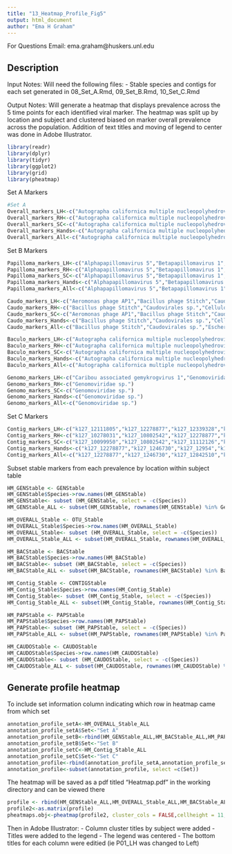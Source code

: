```yaml
---
title: "13_Heatmap_Profile_Fig5"
output: html_document
author: "Ema H Graham"
---
```

For Questions Email: ema.graham@huskers.unl.edu

## Description

Input Notes: 
Will need the following files:
- Stable species and contigs for each set generated in 08_Set_A.Rmd, 09_Set_B.Rmd, 10_Set_C.Rmd
  
Output Notes: 
Will generate a heatmap that displays prevalence across the 5 time points for each identified viral marker.
The heatmap was split up by location and subject and clustered biased on marker overall prevalence across the population. 
Addition of text titles and moving of legend to center was done in Adobe Illustrator.

```r
library(readr)
library(dplyr)
library(tidyr)
library(ggplot2)
library(grid)
library(pheatmap)
```
Set A Markers
```r
#Set A
Overall_markers_LH<-c("Autographa californica multiple nucleopolyhedrovirus","Autographa californica nucleopolyhedrovirus","Caribou associated gemykrogvirus 1","Staphylococcus phage St 134","Unclassified Caudovirales","Unclassified Homo sapiens like virus","Unclassified Siphoviridae","Uncultured Caudovirales phage")
Overall_markers_RH<-c("Autographa californica multiple nucleopolyhedrovirus","Autographa californica nucleopolyhedrovirus","Staphylococcus phage HOB 14.1.R1","Staphylococcus phage St 134","Staphylococcus virus IPLA7","Unclassified Andhravirus","Unclassified Caudovirales","Unclassified Homo sapiens like virus","Unclassified Siphoviridae","Unclassified Staphylococcus warneri like virus","Uncultured Caudovirales phage")
Overall_markers_SC<-c("Autographa californica multiple nucleopolyhedrovirus","Autographa californica nucleopolyhedrovirus","Gammapapillomavirus 1","Gammapapillomavirus 24","Propionibacterium virus PAD20","Staphylococcus phage HOB 14.1.R1","Staphylococcus phage IME1318_01","Staphylococcus phage IME1323_01","Staphylococcus phage IME1348_01","Staphylococcus phage St 134","Staphylococcus virus IPLA7","Staphylococcus virus vB_SepS_E72","Unclassified Andhravirus","Unclassified Caudovirales","Unclassified Eukaryotic like virus","Unclassified Homo sapiens like virus","Unclassified Pahexavirus","Unclassified Phietavirus","Unclassified Rosenblumvirus","Unclassified Siphoviridae","Unclassified Staphylococcus capitis like virus","Unclassified Staphylococcus like virus","Uncultured Caudovirales phage" )
Overall_markers_Hands<-c("Autographa californica multiple nucleopolyhedrovirus","Autographa californica nucleopolyhedrovirus","Staphylococcus phage St 134","Unclassified Caudovirales","Unclassified Homo sapiens like virus","Unclassified Siphoviridae","Uncultured Caudovirales phage")
Overall_markers_All<-c("Autographa californica multiple nucleopolyhedrovirus","Autographa californica nucleopolyhedrovirus","Staphylococcus phage St 134","Unclassified Caudovirales","Unclassified Homo sapiens like virus","Unclassified Siphoviridae","Uncultured Caudovirales phage")
```
Set B Markers
```r
Papilloma_markers_LH<-c("Alphapapillomavirus 5","Betapapillomavirus 1","Betapapillomavirus 2","Betapapillomavirus 3","Gammapapillomavirus 1","Gammapapillomavirus 12","Gammapapillomavirus 13","Gammapapillomavirus 22","Gammapapillomavirus 7","Gammapapillomavirus 8")
Papilloma_markers_RH<-c("Alphapapillomavirus 5","Betapapillomavirus 1","Betapapillomavirus 2","Betapapillomavirus 3","Betapapillomavirus 5","Gammapapillomavirus 10","Gammapapillomavirus 12","Gammapapillomavirus 15","Gammapapillomavirus 22","Gammapapillomavirus 7","Gammapapillomavirus 8","Gammapapillomavirus 9")
Papilloma_markers_SC<-c("Alphapapillomavirus 5","Betapapillomavirus 1","Betapapillomavirus 2","Betapapillomavirus 3","Gammapaptillomavirus 12","Gammapapillomavirus 15","Gammapapillomavirus 22","Gammapapillomavirus 23","Gammapapillomavirus 7","Gammapapillomavirus 8")
Papilloma_markers_Hands<-c("Alphapapillomavirus 5","Betapapillomavirus 1","Betapapillomavirus 2","Betapapillomavirus 3","Gammapapillomavirus 12","Gammapapillomavirus 22","Gammapapillomavirus 7","Gammapapillomavirus 8" )
Papilloma_markers_All<-c("Alphapapillomavirus 5","Betapapillomavirus 1","Betapapillomavirus 2","Betapapillomavirus 3","Gammapapillomavirus 12","Gammapapillomavirus 22","Gammapapillomavirus 7","Gammapapillomavirus 8")

Caudo_markers_LH<-c("Aeromonas phage AP1","Bacillus phage Stitch","Caudovirales sp.","Cellulophaga phage phi47:1","Escherichia phage T7","Escherichia virus DE3","Escherichia virus Lambda","Escherichia virus P1","Escherichia virus T7","Escherichia virus TH38","Marine virus AFVG_250M104","Marine virus AFVG_25M557","Staphylococcus phage CNPx","Staphylococcus phage HOB 14.1.R1","Staphylococcus phage PhiSepi-HH3","Staphylococcus phage SPbeta-like","Staphylococcus phage Terranova","Staphylococcus phage vB_SauH_DELF3","Staphylococcus virus IPLA7","Staphylococcus virus IPLAC1C","Staphylococcus virus PH15","Staphylococcus virus vB_SepS_456","Staphylococcus virus vB_SepS_459","Staphylococcus virus vB_SepS_E72","Streptococcus phage phi-SC181","Streptococcus phage phiJH1301-2","Stx converting phage vB_EcoS_P27","Stx converting phage vB_EcoS_P32","Uncultured Caudovirales phage" )
Caudo_markers_RH<-c("Bacillus phage Stitch","Caudovirales sp.","Cellulophaga phage phi47:1","CrAssphage cat_SB2894","Escherichia phage 1720a-02","Escherichia phage T7","Escherichia virus DE3","Escherichia virus Lambda","Escherichia virus P1","Escherichia virus T7","Escherichia virus TH38","Marine virus AFVG_250M104","Marine virus AFVG_25M557","Staphylococcus phage CNPH82","Staphylococcus phage HOB 14.1.R1","Staphylococcus phage IME1365_01","Staphylococcus phage PhiSepi-HH3","Staphylococcus phage Pike","Staphylococcus phage Pontiff","Staphylococcus phage SPbeta-like","Staphylococcus phage StB20","Staphylococcus phage StB20-like","Staphylococcus phage Twillingate","Staphylococcus phage vB_SauH_DELF3","Staphylococcus virus IPLA5","Staphylococcus virus IPLA7","Staphylococcus virus IPLAC1C","Staphylococcus virus PH15","Staphylococcus virus St134","Staphylococcus virus vB_SepS_456","Staphylococcus virus vB_SepS_459","Staphylococcus virus vB_SepS_E72","Streptococcus phage phi-SC181","Streptococcus phage phi-SsuSSJ28_rum","Streptococcus phage phiJH1301-2","Stx converting phage vB_EcoS_P22","Stx converting phage vB_EcoS_P27","Stx converting phage vB_EcoS_P32","Stx converting phage vB_EcoS_ST2-8624","Uncultured Caudovirales phage")
Caudo_markers_SC<-c("Aeromonas phage AP1","Bacillus phage Stitch","Caudovirales sp.","CrAssphage apr34_000142F","Cutibacterium phage FD1","Escherichia phage T7","Escherichia virus DE3","Escherichia virus Lambda","Escherichia virus T7","Escherichia virus TH38","Marine virus AFVG_250M104","Marine virus AFVG_25M557","Propionibacterium phage MEAK","Propionibacterium phage pa27","Propionibacterium phage PacnesP1","Propionibacterium virus Attacne","Propionibacterium virus P100D","Propionibacterium virus P101A","Propionibacterium virus P144","Propionibacterium virus PHL041M10","Propionibacterium virus PHL060L00","Propionibacterium virus PHL070N00","Propionibacterium virus PHL112N00","Propionibacterium virus PHL179M00","Propionibacterium virus SKKY","Staphylococcus phage CNPH82","Staphylococcus phage CNPx","Staphylococcus phage HOB 14.1.R1","Staphylococcus phage IME-SA4","Staphylococcus phage IME1318_01","Staphylococcus phage IME1323_01","Staphylococcus phage IME1348_01","Staphylococcus phage IME1365_01","Staphylococcus phage JBug18","Staphylococcus phage PhiSepi-HH3","Staphylococcus phage Pike","Staphylococcus phage Pontiff","Staphylococcus phage Quidividi","Staphylococcus phage SPbeta-like","Staphylococcus phage StB12","Staphylococcus phage StB20","Staphylococcus phage StB20-like","Staphylococcus phage StB27","Staphylococcus phage Terranova","Staphylococcus phage Twillingate","Staphylococcus phage vB_SauH_DELF3","Staphylococcus virus Andhra","Staphylococcus virus IPLA5","Staphylococcus virus IPLA7","Staphylococcus virus IPLAC1C","Staphylococcus virus PH15","Staphylococcus virus SEP1","Staphylococcus virus St134","Staphylococcus virus vB_SepS_27","Staphylococcus virus vB_SepS_456","Staphylococcus virus vB_SepS_459","Staphylococcus virus vB_SepS_48","Staphylococcus virus vB_SepS_E72","Streptococcus phage phi-SC181","Streptococcus phage phi-SsuFJNP8_rum","Streptococcus phage phi-SsuHCJ3_rum","Streptococcus phage phi-SsuSSJ28_rum","Streptococcus phage phiJH1301-2","Uncultured Caudovirales phage")
Caudo_markers_Hands<-c("Bacillus phage Stitch","Caudovirales sp.","Cellulophaga phage phi47:1","Escherichia phage T7","Escherichia virus DE3","Escherichia virus Lambda","Escherichia virus P1","Escherichia virus T7","Escherichia virus TH38","Marine virus AFVG_250M104","Marine virus AFVG_25M557","Staphylococcus phage HOB 14.1.R1","Staphylococcus phage PhiSepi-HH3","Staphylococcus phage SPbeta-like","Staphylococcus phage vB_SauH_DELF3","Staphylococcus virus IPLA7","Staphylococcus virus IPLAC1C","Staphylococcus virus PH15","Staphylococcus virus vB_SepS_456","Staphylococcus virus vB_SepS_459","Staphylococcus virus vB_SepS_E72","Streptococcus phage phi-SC181","Streptococcus phage phiJH1301-2","Stx converting phage vB_EcoS_P27","Stx converting phage vB_EcoS_P32","Uncultured Caudovirales phage")
Caudo_markers_All<-c("Bacillus phage Stitch","Caudovirales sp.","Escherichia phage T7","Escherichia virus DE3","Escherichia virus Lambda","Escherichia virus T7","Escherichia virus TH38","Marine virus AFVG_250M104","Marine virus AFVG_25M557","Staphylococcus phage HOB 14.1.R1","Staphylococcus phage PhiSepi-HH3","Staphylococcus phage SPbeta-like","Staphylococcus phage vB_SauH_DELF3","Staphylococcus virus IPLA7","Staphylococcus virus IPLAC1C","Staphylococcus virus PH15","Staphylococcus virus vB_SepS_456","Staphylococcus virus vB_SepS_459","Staphylococcus virus vB_SepS_E72","Streptococcus phage phi-SC181","Streptococcus phage phiJH1301-2","Uncultured Caudovirales phage")

Baculo_markers_LH<-c("Autographa californica multiple nucleopolyhedrovirus","Malacosoma neustria nucleopolyhedrovirus","Orgyia pseudotsugata multiple nucleopolyhedrovirus","Spilosoma obliqua nucleopolyhedrosis virus","Unclassified Baculoviridae")
Baculo_markers_RH<-c("Autographa californica multiple nucleopolyhedrovirus","Malacosoma neustria nucleopolyhedrovirus","Unclassified Baculoviridae")
Baculo_markers_SC<-c("Autographa californica multiple nucleopolyhedrovirus","Dasychira pudibunda nucleopolyhedrovirus","Malacosoma neustria nucleopolyhedrovirus","Orgyia pseudotsugata multiple nucleopolyhedrovirus","Spilosoma obliqua nucleopolyhedrosis virus","Unclassified Baculoviridae")
Baculo_markers_Hands<-c("Autographa californica multiple nucleopolyhedrovirus","Malacosoma neustria nucleopolyhedrovirus","Unclassified Baculoviridae")
Baculo_markers_All<-c("Autographa californica multiple nucleopolyhedrovirus","Malacosoma neustria nucleopolyhedrovirus","Unclassified Baculoviridae")

Genomo_markers_LH<-c("Caribou associated gemykrogvirus 1","Genomoviridae sp.")
Genomo_markers_RH<-c("Genomoviridae sp.")
Genomo_markers_SC<-c("Genomoviridae sp.")
Genomo_markers_Hands<-c("Genomoviridae sp.")
Genomo_markers_All<-c("Genomoviridae sp.")
```
Set C Markers
```r
Contig_markers_LH<-c("k127_12111805","k127_12278877","k127_12339328","k127_1246730","k127_12842510","k127_12954","k127_13186497","k127_13257999","k127_14008563","k127_147881","k127_14874687","k127_3126920","k127_3443640","k127_4304884","k127_4343132","k127_5189512","k127_5608134","k127_5611397","k127_5988390","k127_6026611","k127_639643","k127_6473642","k127_6904675","k127_6909063","k127_699139","k127_8149250","k127_8568361","k127_9807842","k127_9848036")
Contig_markers_RH<-c("k127_10278031","k127_10802542","k127_12278877","k127_1246730","k127_12842510","k127_12863729","k127_12954","k127_13186497","k127_13257999","k127_14008563","k127_14483676","k127_147881","k127_14874687","k127_3126920","k127_3443640","k127_4343132","k127_5189512","k127_5608134","k127_5988390","k127_6026611","k127_639643","k127_6473642","k127_6475725","k127_6909063","k127_699139","k127_7149975","k127_7334662","k127_8058138","k127_8086034","k127_8261143","k127_8487815","k127_8568361","k127_9807842","k127_9848036")
Contig_markers_SC<-c("k127_10099950","k127_10802542","k127_11112126","k127_11476866","k127_12185411","k127_12278877","k127_1246730","k127_12842510","k127_12954","k127_13186497","k127_13257999","k127_13261360","k127_14008563","k127_14145340","k127_14306111","k127_14874687","k127_1591215","k127_1771997","k127_1788076","k127_205838","k127_2105829","k127_213564","k127_2529763","k127_2661048","k127_3126920","k127_3259586","k127_3443640","k127_3912894","k127_4343132","k127_5094717","k127_5189512","k127_535004","k127_5366206","k127_5412943","k127_5608134","k127_5611397","k127_5836065","k127_5958394","k127_5988390","k127_6026611","k127_6073437","k127_639643","k127_6463225","k127_6473642","k127_6475725","k127_654357","k127_6780509","k127_6783281","k127_6809321","k127_699139","k127_71913","k127_8058138","k127_8086034","k127_8261143","k127_8261887","k127_8487815","k127_8568361","k127_8745188","k127_8999582","k127_9070193","k127_9367470","k127_9468798","k127_9807842","k127_9848036","k127_9868134")
Contig_markers_Hands<-c("k127_12278877","k127_1246730","k127_12954","k127_13186497","k127_12842510","k127_13257999","k127_14008563","k127_147881","k127_14874687","k127_3126920","k127_3443640","k127_4343132","k127_5189512","k127_5608134","k127_5988390","k127_6026611","k127_639643","k127_6473642","k127_6909063","k127_699139","k127_8568361","k127_9807842","k127_9848036")
Contig_markers_All<-c("k127_12278877","k127_1246730","k127_12842510","k127_12954","k127_13186497","k127_13257999","k127_14008563","k127_14874687","k127_3126920","k127_3443640","k127_4343132","k127_5189512","k127_5608134","k127_5988390","k127_6026611","k127_639643","k127_6473642","k127_699139","k127_8568361","k127_9807842","k127_9848036")
```

Subset stable markers from each prevalence by location within subject table
```r
HM_GENStable <- GENStable
HM_GENStable$Species->row.names(HM_GENStable)
HM_GENStable<- subset (HM_GENStable, select = -c(Species))
HM_GENStable_ALL <- subset(HM_GENStable, rownames(HM_GENStable) %in% Genomo_markers_All)

HM_OVERALL_Stable <- OTU_Stable 
HM_OVERALL_Stable$Species->row.names(HM_OVERALL_Stable)
HM_OVERALL_Stable<- subset (HM_OVERALL_Stable, select = -c(Species))
HM_OVERALL_Stable_ALL <- subset(HM_OVERALL_Stable, rownames(HM_OVERALL_Stable) %in% Overall_markers_All)

HM_BACStable <- BACStable
HM_BACStable$Species->row.names(HM_BACStable)
HM_BACStable<- subset (HM_BACStable, select = -c(Species))
HM_BACStable_ALL <- subset(HM_BACStable, rownames(HM_BACStable) %in% Baculo_markers_All)

HM_Contig_Stable <- CONTIGStable
HM_Contig_Stable$Species->row.names(HM_Contig_Stable)
HM_Contig_Stable<- subset (HM_Contig_Stable, select = -c(Species))
HM_Contig_Stable_ALL <- subset(HM_Contig_Stable, rownames(HM_Contig_Stable) %in% Contig_markers_All)

HM_PAPStable <- PAPStable
HM_PAPStable$Species->row.names(HM_PAPStable)
HM_PAPStable<- subset (HM_PAPStable, select = -c(Species))
HM_PAPStable_ALL <- subset(HM_PAPStable, rownames(HM_PAPStable) %in% Papilloma_markers_All)

HM_CAUDOStable <- CAUDOStable
HM_CAUDOStable$Species->row.names(HM_CAUDOStable)
HM_CAUDOStable<- subset (HM_CAUDOStable, select = -c(Species))
HM_CAUDOStable_ALL <- subset(HM_CAUDOStable, rownames(HM_CAUDOStable) %in% Caudo_markers_All)
```
## Generate profile heatmap

To include set information column indicating which row in heatmap came from which set
```r
annotation_profile_setA<-HM_OVERALL_Stable_ALL
annotation_profile_setA$Set<-"Set A"
annotation_profile_setB<-rbind(HM_GENStable_ALL,HM_BACStable_ALL,HM_PAPStable_ALL,HM_CAUDOStable_ALL)
annotation_profile_setB$Set<-"Set B"
annotation_profile_setC<-HM_Contig_Stable_ALL
annotation_profile_setC$Set<-"Set C"
annotation_profile<-rbind(annotation_profile_setA,annotation_profile_setB,annotation_profile_setC)
annotation_profile<-subset(annotation_profile, select =c(Set))
```
The heatmap will be saved as a pdf titled "Heatmap.pdf" in the working directory and can be viewed there
```r
profile <- rbind(HM_GENStable_ALL,HM_OVERALL_Stable_ALL,HM_BACStable_ALL,HM_Contig_Stable_ALL,HM_PAPStable_ALL,HM_CAUDOStable_ALL)
profile2<-as.matrix(profile)
pheatmaps.obj<-pheatmap(profile2, cluster_cols = FALSE,cellheight = 11,cellwidth = 11,fontsize = 12,gaps_col = c(3,6,9,12,15,18,21,24,27,30,33,36,39,42,45,48,51,54,57,60,63,66,69,72,75,78,81,84,87,90,93,96,99,102,105,108,111,114,117,120,123), annotation_row=annotation_profile, filename = "Heatmap.pdf")
```
Then in Adobe Illustrator:
- Column cluster titles by subject were added
- Titles were added to the legend
- The legend was centered 
- The bottom titles for each column were editied (ie P01_LH was changed to Left) 

